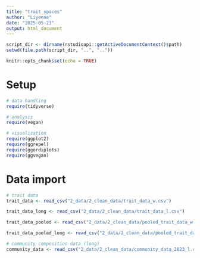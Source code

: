 ```yaml
---
title: "trait_spaces"
author: "Liyenne"
date: "2025-05-23"
output: html_document
---
```


```r
script_dir <- dirname(rstudioapi::getActiveDocumentContext()$path)
setwd(file.path(script_dir, "..", ".."))

knitr::opts_chunk$set(echo = TRUE)
```

# Setup
```r
# data handling
require(tidyverse)

# analysis
require(vegan)

# visualization
require(ggplot2)
require(ggrepel)
require(ggordiplots)
require(ggvegan)
```

# Data import
```r
# trait data
trait_data <- read_csv("2_data/2_clean_data/trait_data_w.csv")

trait_data_long <- read_csv("2_data/2_clean_data/trait_data_l.csv")

trait_data_pooled <- read_csv("2_data/2_clean_data/pooled_trait_data_w.csv")

trait_data_pooled_long <- read_csv("2_data/2_clean_data/pooled_trait_data_l.csv")
```

```r
# community composition data (long)
community_data <- read_csv("2_data/2_clean_data/community_data_2023_l.csv") 
```
